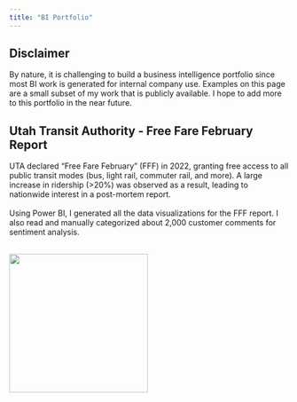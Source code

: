 ```yaml
---
title: "BI Portfolio"
---
```


:::{.callout-note}
## Disclaimer

By nature, it is challenging to build a business intelligence portfolio since most BI work is generated for internal company use. Examples on this page are a small subset of my work that is publicly available. I hope to add more to this portfolio in the near future.
:::

## Utah Transit Authority - Free Fare February Report

::: {layout-ncol=2 layout-valign="center"}

UTA declared "Free Fare February" (FFF) in 2022, granting free access to all public transit modes (bus, light rail, commuter rail, and more). A large increase in ridership (>20%) was observed as a result, leading to nationwide interest in a post-mortem report.<br/><br/>Using Power BI, I generated all the data visualizations for the FFF report. I also read and manually categorized about 2,000 customer comments for sentiment analysis.<br/><br/>

[![](assets/portfolio/UTA FFF.png){width=250px}](assets/portfolio/UTA FFF report.pdf){target="_blank"}
:::

